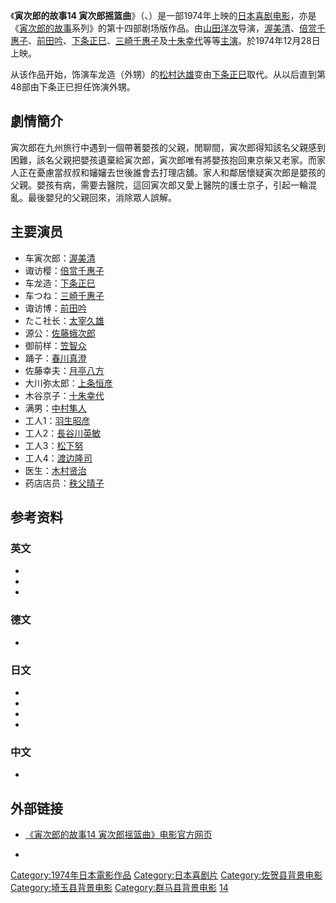 {{noteTA
|1=zh:男人真命苦; zh-cn:寅次郎的故事; zh-tw:男人真命苦; zh-hk:男人四十戇居居;
}}
{{Infobox Film
| name = 寅次郎的故事14 寅次郎摇篮曲<br><small>男はつらいよ 寅次郎子守唄<br>Tora-san's Lullaby</small>
| image = 
| caption = 
| director = [[山田洋次|山田洋次]]
| producer = [[岛津清|岛津清]]
| writer = 山田洋次<br>朝间义隆
| starring = [[渥美清|渥美清]]<br>[[十朱幸代|十朱幸代]]
| music = [[山本直纯|山本直纯]]
| cinematography = 高羽哲夫
| editing = 石井岩
| distributor = [[松竹|松竹]]
| released = {{Film date|1974|12|28}}
| runtime = 104分钟
| country = {{JPN}}
| language = 日语
| budget = 
| gross = 
| preceded_by = [[寅次郎的故事13_寅次郎失恋记|寅次郎的故事13 寅次郎失恋记]]
| followed_by = [[寅次郎的故事15_鸳鸯伞|寅次郎的故事15 鸳鸯伞]]
}}

《'''寅次郎的故事14 寅次郎摇篮曲'''》（{{lang-ja|男はつらいよ 寅次郎子守唄}}、{{lang-en|Tora-san's Lullaby}}）是一部1974年上映的[[日本|日本]][[喜剧电影|喜剧电影]]，亦是《[[寅次郎的故事|寅次郎的故事]]系列》的第十四部剧场版作品。由[[山田洋次|山田洋次]]导演，[[渥美清|渥美清]]、[[倍赏千惠子|倍赏千惠子]]、[[前田吟|前田吟]]、[[下条正巳|下条正巳]]、[[三崎千惠子|三崎千惠子]]及[[十朱幸代|十朱幸代]]等等[[主演|主演]]。於1974年12月28日上映。

从该作品开始，饰演车龙造（外甥）的[[松村达雄|松村达雄]]变由[[下条正巳|下条正巳]]取代。从以后直到第48部由下条正巳担任饰演外甥。

==劇情簡介==
寅次郎在九州旅行中遇到一個帶著嬰孩的父親，閒聊間，寅次郎得知該名父親感到困難，該名父親把嬰孩遺棄給寅次郎，寅次郎唯有將嬰孩抱回東京柴又老家。而家人正在憂慮當叔叔和嬸嬸去世後誰會去打理店舖。家人和鄰居懷疑寅次郎是嬰孩的父親。嬰孩有病，需要去醫院，這回寅次郎又愛上醫院的護士京子，引起一輪混亂。最後嬰兒的父親回來，消除眾人誤解。

==主要演员==
*车寅次郎：[[渥美清|渥美清]]
*诹访樱：[[倍赏千惠子|倍赏千惠子]]
*车龙造：[[下条正巳|下条正巳]]
*车つね：[[三崎千惠子|三崎千惠子]]
*诹访博：[[前田吟|前田吟]]
*たこ社长：[[太宰久雄|太宰久雄]]
*源公：[[佐藤蛾次郎|佐藤蛾次郎]]
*御前样：[[笠智众|笠智众]]
*踊子：[[春川真澄|春川真澄]]
*佐藤幸夫：[[月亭八方|月亭八方]]
*大川弥太郎：[[上条恒彦|上条恒彦]]
*木谷京子：[[十朱幸代|十朱幸代]]
*满男：[[中村隼人|中村隼人]]
*工人1：[[羽生昭彦|羽生昭彦]]
*工人2：[[長谷川英敏|長谷川英敏]]
*工人3：[[松下努|松下努]]
*工人4：[[渡边隆司|渡边隆司]]
*医生：[[木村贤治|木村贤治]]
*药店店员：[[秩父晴子|秩父晴子]]

==参考资料==
===英文===
* {{cite web|url=http://ftvdb.bfi.org.uk/sift/title/305840|title=OTOKO WA TSURAI YO TORAJIRO KOMORI UTA (1974)|accessdate=2013-05-03|publisher=[[英国电影协会|英国电影协会]]|language=en|archive-url=https://web.archive.org/web/20121017231902/http://ftvdb.bfi.org.uk/sift/title/305840|archive-date=2012-10-17|dead-url=yes}}
* {{cite web|url=http://www.citwf.com/film257085.htm|title=OTOKO WA TSURAIYO -TORAJIRO KOMODIUTA|accessdate=2013-05-03|publisher=[[Complete_Index_to_World_Film|Complete Index to World Film]]|language=en|archive-date=2012-09-13|archive-url=https://web.archive.org/web/20120913075252/http://www.citwf.com/film257085.htm|dead-url=no}}
* {{cite web|first=Stuart|last=Galbraith IV|authorlink=Stuart Galbraith IV|url=http://www.dvdtalk.com/reviews/18704/tora-san-14-tora-sans-lullaby/|title=Tora-san 14: Tora-san's Lullaby (Region 3)|date=2005-11-15|accessdate=2013-05-03|publisher=[[DVD_Talk|DVD Talk]]|language=en|archive-date=2012-10-09|archive-url=https://web.archive.org/web/20121009141804/http://www.dvdtalk.com/reviews/18704/tora-san-14-tora-sans-lullaby/|dead-url=no}}

===德文===
* {{cite web|url=http://www.molodezhnaja.ch/torasan14.htm|title=Tora-San's Lullaby|accessdate=2013-05-03|publisher=[http://www.molodezhnaja.ch/ www.molodezhnaja.ch]|language=de|archive-date=2013-05-20|archive-url=https://web.archive.org/web/20130520013116/http://molodezhnaja.ch/torasan14.htm|dead-url=no}}

===日文===
* {{cite web|url=http://www.allcinema.net/prog/show_c.php?num_c=144917|title=男はつらいよ　寅次郎子守唄  (1974)|accessdate=2013-05-03|publisher=[http://www.allcinema.net/ www.allcinema.net]|language=ja|archive-date=2012-10-18|archive-url=https://web.archive.org/web/20121018035754/http://www.allcinema.net/prog/show_c.php?num_c=144917|dead-url=no}}
* {{cite web|url=http://www.japanese-cinema-db.jp/details/12241|title=男はつらいよ 寅次郎子守唄|accessdate=2013-05-03|publisher=[http://www.japanese-cinema-db.jp/index.php 日本电影院数据库]（[[日本文化厅|日本文化厅]]）|language=ja|deadurl=yes|archiveurl=https://web.archive.org/web/20120226051635/http://www.japanese-cinema-db.jp/details/12241|archivedate=2012-02-26}}
* {{cite web|url=http://www.jmdb.ne.jp/1974/cx003190.htm|title=男はつらいよ 寅次郎子守唄|accessdate=2013-05-03|language=ja|publisher=[[日本电影数据库|日本电影数据库]]|archive-date=2013-11-05|archive-url=https://web.archive.org/web/20131105081852/http://www.jmdb.ne.jp/1974/cx003190.htm|dead-url=no}}
* {{cite web|url=http://www.kinejun.jp/cinema/id/18280|title=男はつらいよ 寅次郎子守唄|accessdate=2013-05-03|language=ja|publisher=[[电影旬报|电影旬报]]|deadurl=yes|archiveurl=https://web.archive.org/web/20120309141636/http://www.kinejun.jp/cinema/id/18280|archivedate=2012-03-09}}

===中文===
* {{cite web|url=http://movie.douban.com/subject/1499628/|title=寅次郎的故事14 寅次郎摇篮曲|accessdate=2013-05-03|publisher=豆瓣电影|archive-date=2010-04-21|archive-url=https://web.archive.org/web/20100421042532/http://movie.douban.com/subject/1499628/|dead-url=no}}

==外部链接==
* {{ja icon}} [https://web.archive.org/web/20130617162037/http://www.tora-san.jp/toranomaki/movie14/ 《寅次郎的故事14 寅次郎摇篮曲》电影官方网页]
* {{en icon}} {{imdb title|0071955|寅次郎的故事14 寅次郎摇篮曲}}

{{寅次郎的故事}}

{{DEFAULTSORT:Tora-san-14}}
[[Category:1974年日本電影作品|Category:1974年日本電影作品]]
[[Category:日本喜剧片|Category:日本喜剧片]]
[[Category:佐贺县背景电影|Category:佐贺县背景电影]]
[[Category:埼玉县背景电影|Category:埼玉县背景电影]]
[[Category:群马县背景电影|Category:群马县背景电影]]
[[Category:寅次郎的故事系列|14]]